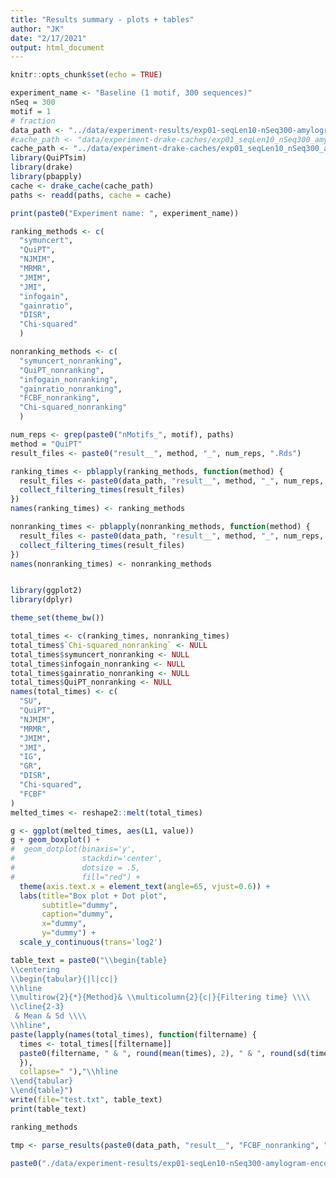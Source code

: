 ```yaml
---
title: "Results summary - plots + tables"
author: "JK"
date: "2/17/2021"
output: html_document
---
```


```r
knitr::opts_chunk$set(echo = TRUE)

experiment_name <- "Baseline (1 motif, 300 sequences)"
nSeq = 300
motif = 1
# fraction
data_path <- "../data/experiment-results/exp01-seqLen10-nSeq300-amylogram-encoding/"
#cache_path <- "data/experiment-drake-caches/exp01_seqLen10_nSeq300_amylogram_encoding/"
cache_path <- "../data/experiment-drake-caches/exp01_seqLen10_nSeq300_amylogram_encoding/"
library(QuiPTsim)
library(drake)
library(pbapply)
cache <- drake_cache(cache_path)
paths <- readd(paths, cache = cache)
```


```r
print(paste0("Experiment name: ", experiment_name))
```

```r
ranking_methods <- c(
  "symuncert",
  "QuiPT",
  "NJMIM",
  "MRMR",
  "JMIM",
  "JMI",
  "infogain",
  "gainratio",
  "DISR",
  "Chi-squared"
  )

nonranking_methods <- c(
  "symuncert_nonranking",
  "QuiPT_nonranking",
  "infogain_nonranking",
  "gainratio_nonranking",
  "FCBF_nonranking",
  "Chi-squared_nonranking"
  )

num_reps <- grep(paste0("nMotifs_", motif), paths)
method = "QuiPT"
result_files <- paste0("result__", method, "_", num_reps, ".Rds")

```

```r
ranking_times <- pblapply(ranking_methods, function(method) {
  result_files <- paste0(data_path, "result__", method, "_", num_reps, ".Rds")
  collect_filtering_times(result_files)
})
names(ranking_times) <- ranking_methods

nonranking_times <- pblapply(nonranking_methods, function(method) {
  result_files <- paste0(data_path, "result__", method, "_", num_reps, ".Rds")
  collect_filtering_times(result_files)
})
names(nonranking_times) <- nonranking_methods
```
```r

```

```r
library(ggplot2)
library(dplyr)

theme_set(theme_bw())
```

```r
total_times <- c(ranking_times, nonranking_times)
total_times$`Chi-squared_nonranking` <- NULL
total_times$symuncert_nonranking <- NULL
total_times$infogain_nonranking <- NULL
total_times$gainratio_nonranking <- NULL
total_times$QuiPT_nonranking <- NULL
names(total_times) <- c(
  "SU",
  "QuiPT",
  "NJMIM",
  "MRMR",
  "JMIM",
  "JMI",
  "IG",
  "GR",
  "DISR",
  "Chi-squared",
  "FCBF"
)
melted_times <- reshape2::melt(total_times)

g <- ggplot(melted_times, aes(L1, value))
g + geom_boxplot() + 
#  geom_dotplot(binaxis='y', 
#               stackdir='center', 
#               dotsize = .5, 
#               fill="red") +
  theme(axis.text.x = element_text(angle=65, vjust=0.6)) + 
  labs(title="Box plot + Dot plot", 
       subtitle="dummy",
       caption="dummy",
       x="dummy",
       y="dummy") +
  scale_y_continuous(trans='log2')
```

```r
table_text = paste0("\\begin{table}
\\centering
\\begin{tabular}{|l|cc|}  
\\hline
\\multirow{2}{*}{Method}& \\multicolumn{2}{c|}{Filtering time} \\\\
\\cline{2-3} 
 & Mean & Sd \\\\
\\hline",
paste(lapply(names(total_times), function(filtername) {
  times <- total_times[[filtername]]
  paste0(filtername, " & ", round(mean(times), 2), " & ", round(sd(times), 2), " \\\\")
  }),
  collapse=" "),"\\hline
\\end{tabular}
\\end{table}")
write(file="test.txt", table_text)
print(table_text)
```
```r
ranking_methods
```
```r
tmp <- parse_results(paste0(data_path, "result__", "FCBF_nonranking", "_", num_reps, ".Rds"))
```



```r
paste0("./data/experiment-results/exp01-seqLen10-nSeq300-amylogram-encoding/", "result__", "FCBF_nonranking", "_", num_reps, ".Rds")
```
```r
```
```r
```
